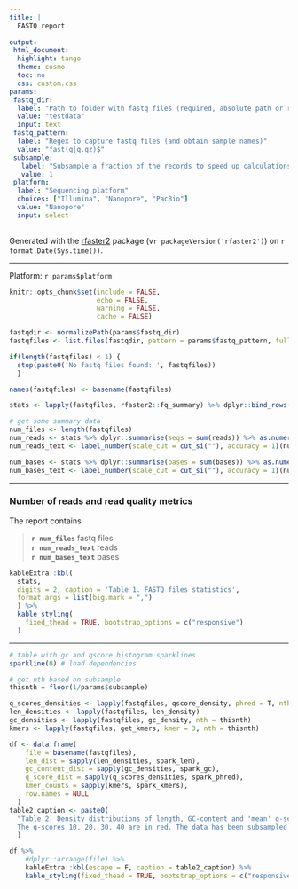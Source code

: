 ```yaml
---
title: |
  FASTQ report    
  
output:
 html_document:
  highlight: tango
  theme: cosmo
  toc: no
  css: custom.css
params:
 fastq_dir:
  label: "Path to folder with fastq files (required, absolute path or relative to current folder)"
  value: "testdata"
  input: text
 fastq_pattern:
  label: "Regex to capture fastq files (and obtain sample names)"
  value: "fast(q|q.gz)$"
 subsample:
   label: "Subsample a fraction of the records to speed up calculations"
   value: 1
 platform:
  label: "Sequencing platform"
  choices: ["Illumina", "Nanopore", "PacBio"]
  value: "Nanopore"
  input: select
---
```

Generated with the [rfaster2](https://github.com/angelovangel/rfaster2) package (v`r packageVersion('rfaster2')`) on `r format.Date(Sys.time())`.   

***

Platform: <span class="badge"> `r params$platform` </span>    

```r
knitr::opts_chunk$set(include = FALSE, 
                      echo = FALSE, 
                      warning = FALSE, 
                      cache = FALSE)

fastqdir <- normalizePath(params$fastq_dir)
fastqfiles <- list.files(fastqdir, pattern = params$fastq_pattern, full.names = TRUE, recursive = T)

if(length(fastqfiles) < 1) { 
  stop(paste0('No fastq files found: ', fastqfiles))
  }

names(fastqfiles) <- basename(fastqfiles)

```


```r

stats <- lapply(fastqfiles, rfaster2::fq_summary) %>% dplyr::bind_rows()

# get some summary data
num_files <- length(fastqfiles)
num_reads <- stats %>% dplyr::summarise(seqs = sum(reads)) %>% as.numeric()
num_reads_text <- label_number(scale_cut = cut_si(""), accuracy = 1)(num_reads)

num_bases <- stats %>% dplyr::summarise(bases = sum(bases)) %>% as.numeric()
num_bases_text <- label_number(scale_cut = cut_si(""), accuracy = 1)(num_bases)

```

***

### Number of reads and read quality metrics
The report contains 
<blockquote>  
**`r num_files`** fastq files  
**`r num_reads_text`** reads  
**`r num_bases_text`** bases    
</blockquote>

```r

kableExtra::kbl(
  stats, 
  digits = 2, caption = 'Table 1. FASTQ files statistics', 
  format.args = list(big.mark = ",")
  ) %>%
  kable_styling(
    fixed_thead = TRUE, bootstrap_options = c("responsive")
  )


```

***


```r
# table with gc and qscore histogram sparklines
sparkline(0) # load dependencies

# get nth based on subsample
thisnth = floor(1/params$subsample)

q_scores_densities <- lapply(fastqfiles, qscore_density, phred = T, nth = thisnth)
len_densities <- lapply(fastqfiles, len_density)
gc_densities <- lapply(fastqfiles, gc_density, nth = thisnth)
kmers <- lapply(fastqfiles, get_kmers, kmer = 3, nth = thisnth)

df <- data.frame(
	file = basename(fastqfiles),
	len_dist = sapply(len_densities, spark_len),
	gc_content_dist = sapply(gc_densities, spark_gc),
	q_score_dist = sapply(q_scores_densities, spark_phred),
	kmer_counts = sapply(kmers, spark_kmers), 
	row.names = NULL
  )
table2_caption <- paste0(
  "Table 2. Density distributions of length, GC-content and 'mean' q-score. 
  The q-scores 10, 20, 30, 40 are in red. The data has been subsampled  (fraction = ", round(params$subsample, 2), ")"
  )

df %>%
	#dplyr::arrange(file) %>%
	kableExtra::kbl(escape = F, caption = table2_caption) %>%
	kable_styling(fixed_thead = TRUE, bootstrap_options = c("responsive"))
  
```


